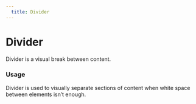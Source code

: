 ```yaml
---
  title: Divider
---
```


# Divider

Divider is a visual break between content.

<ComponentPreview
  componentName="divider--default-story"
  hasReact
  hasAngular
  hasHTML
/>

### Usage

Divider is used to visually separate sections
of content when white space between elements
isn’t enough.